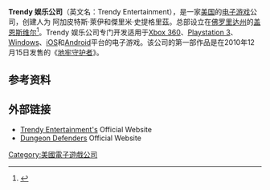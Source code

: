 {{expand|time=2011-10-23T02:14:36+00:00}}
{{Infobox Company 
|company_name = Trendy 娱乐公司
|company_logo = <!-- 檔案不存在 Trendy Ent Logo.jpg ，可從英文維基百科取得 -->
|company_type =
|foundation = 
|location = [[美国|美国]][[佛罗里达州|佛罗里达州]][[盖恩斯维尔|盖恩斯维尔]]
|key_people = Agapitus Lye 和 Jeremy Stieglitz
|industry = [[电子游戏|电子游戏]]
|products = [[电子游戏|电子游戏]]
|revenue = 
|operating_income = 
|net_income = 
|num_employees =
|homepage =[http://www.trendyent.com/ Trendy Entertainment's Website]
}}

'''Trendy 娱乐公司'''（英文名：Trendy Entertainment），是一家[[美国|美国]]的[[电子游戏|电子游戏]]公司，创建人为 阿加皮特斯·萊伊和傑里米·史提格里茲。总部设立在[[佛罗里达州|佛罗里达州]]的[[盖恩斯维尔|盖恩斯维尔]]<ref>{{cite web |url=http://www.alligator.org/news/local/article_23d1563a-4059-11df-948d-001cc4c002e0.html |title=Company information |accessdate=2011-05-20 |publisher=The Independent Florida Alligator |archive-date=2012-05-15 |archive-url=https://web.archive.org/web/20120515225352/http://www.alligator.org/news/local/article_23d1563a-4059-11df-948d-001cc4c002e0.html |dead-url=no }}</ref>。Trendy 娱乐公司专门开发适用于[[Xbox_360|Xbox 360]]、[[Playstation_3|Playstation 3]]、[[Microsoft_Windows|Windows]]、[[iOS|iOS]]和[[Android|Android]]平台的电子游戏。该公司的第一部作品是在2010年12月15日发售的《[[地牢守护者|地牢守护者]]》。

== 参考资料 ==
{{reflist|colwidth=30em}}
{{Refbegin}}
{{Refend}}

== 外部链接 ==
*[http://www.trendyent.com Trendy Entertainment's]{{Wayback|url=http://www.trendyent.com/ |date=20111024200651 }} Official Website
*[http://www.dungeondefenders.com Dungeon Defenders]{{Wayback|url=http://www.dungeondefenders.com/ |date=20200918044455 }} Official Website

{{資訊科技公司小作品}}

[[Category:美國電子遊戲公司|Category:美國電子遊戲公司]]